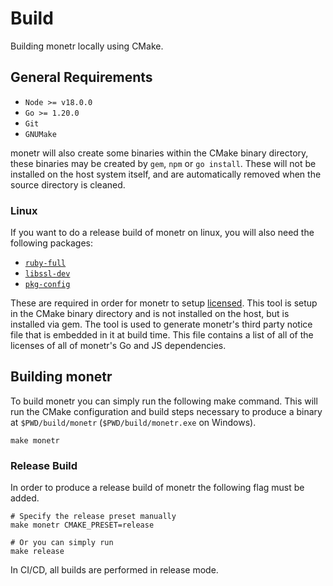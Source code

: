 
# Build

Building monetr locally using CMake.

## General Requirements

- `Node >= v18.0.0`
- `Go >= 1.20.0`
- `Git`
- `GNUMake`

monetr will also create some binaries within the CMake binary directory, these binaries may be created by `gem`, `npm`
or `go install`. These will not be installed on the host system itself, and are automatically removed when the source
directory is cleaned.

### Linux

If you want to do a release build of monetr on linux, you will also need the following packages:

- [`ruby-full`](https://packages.debian.org/bookworm/ruby-full)
- [`libssl-dev`](https://packages.debian.org/bookworm/libssl-dev)
- [`pkg-config`](https://packages.debian.org/bookworm/pkg-config)

These are required in order for monetr to setup [licensed](https://github.com/github/licensed). This tool is setup in
the CMake binary directory and is not installed on the host, but is installed via gem. The tool is used to generate
monetr's third party notice file that is embedded in it at build time. This file contains a list of all of the licenses
of all of monetr's Go and JS dependencies.

## Building monetr

To build monetr you can simply run the following make command. This will run the CMake configuration and build steps
necessary to produce a binary at `$PWD/build/monetr` (`$PWD/build/monetr.exe` on Windows).

```shell filename="Shell"
make monetr
```

### Release Build

In order to produce a release build of monetr the following flag must be added.

```shell filename="Shell"
# Specify the release preset manually
make monetr CMAKE_PRESET=release

# Or you can simply run
make release
```

<Callout type="info">
  In CI/CD, all builds are performed in release mode.
</Callout>


